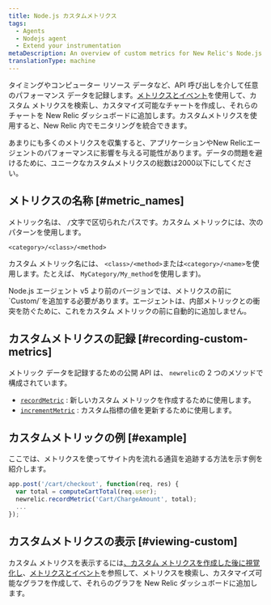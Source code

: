 ```yaml
---
title: Node.js カスタムメトリクス
tags:
  - Agents
  - Nodejs agent
  - Extend your instrumentation
metaDescription: An overview of custom metrics for New Relic's Node.js agent and how to implement them for your application.
translationType: machine
---
```


タイミングやコンピューター リソース データなど、API 呼び出しを介して任意のパフォーマンス データを記録します。[メトリクスとイベント](/docs/query-your-data/explore-query-data/data-explorer/introduction-data-explorer)を使用して、カスタム メトリクスを検索し、カスタマイズ可能なチャートを作成し、それらのチャートを New Relic ダッシュボードに追加します。カスタムメトリクスを使用すると、New Relic 内でモニタリングを統合できます。

<Callout variant="caution">
  あまりにも多くのメトリクスを収集すると、アプリケーションやNew Relicエージェントのパフォーマンスに影響を与える可能性があります。データの問題を避けるために、ユニークなカスタムメトリクスの総数は2000以下にしてください。
</Callout>

## メトリクスの名称 [#metric_names]

メトリック名は、 `/`文字で区切られたパスです。カスタム メトリックには、次のパターンを使用します。

```
<category>/<class>/<method>
```

カスタム メトリック名には、 `<class>/<method>`または`<category>/<name>`を使用します。たとえば、 `MyCategory/My_method`を使用します)。

<Callout variant="important">
  Node.js エージェント v5 より前のバージョンでは、メトリクスの前に`Custom/`を追加する必要があります。エージェントは、内部メトリックとの衝突を防ぐために、これをカスタム メトリックの前に自動的に追加しません。
</Callout>

## カスタムメトリクスの記録 [#recording-custom-metrics]

メトリック データを記録するための公開 API は、 `newrelic`の 2 つのメソッドで構成されています。

* [`recordMetric`](/docs/agents/nodejs-agent/supported-features/nodejs-agent-api#record_metric) : 新しいカスタム メトリックを作成するために使用します。
* [`incrementMetric`](/docs/agents/nodejs-agent/supported-features/nodejs-agent-api#increment_metric) : カスタム指標の値を更新するために使用します。

## カスタムメトリックの例 [#example]

ここでは、メトリクスを使ってサイト内を流れる通貨を追跡する方法を示す例を紹介します。

```js
app.post('/cart/checkout', function(req, res) {
  var total = computeCartTotal(req.user);
  newrelic.recordMetric('Cart/ChargeAmount', total);
  ...
});
```

## カスタムメトリクスの表示 [#viewing-custom]

カスタム メトリクスを表示するには[、カスタム メトリクスを作成した後に視覚化し](/docs/query-your-data/explore-query-data/data-explorer/introduction-data-explorer#visualize-metric)、[メトリクスとイベント](/docs/query-your-data/explore-query-data/data-explorer/introduction-data-explorer)を参照して、メトリクスを検索し、カスタマイズ可能なグラフを作成して、それらのグラフを New Relic ダッシュボードに追加します。